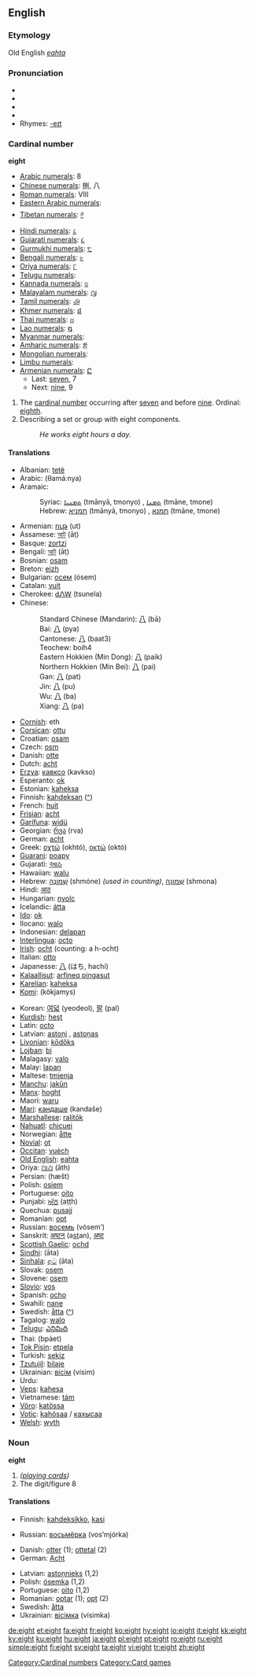 {{wikipedia}}
==English==

{{rank|music|direction|o'|838|eight|modern|medium|ill}}

===Etymology===
Old English ''[[eahta]]''
===Pronunciation===
*{{AHD|āt}}
*{{IPA|/eɪt/}}
*{{SAMPA|/eIt/}}
*{{audio|en-us-eight.ogg|Audio (US)}}
*Rhymes: [[Rhymes:English:-eɪt|-eɪt]]
===Cardinal number===
'''eight'''

*[[w:Arabic numerals|Arabic numerals]]: 8
*[[w:Chinese numerals|Chinese numerals]]: 捌, 八
*[[w:Roman numerals|Roman numerals]]: VIII
*[[w:Eastern Arabic numerals|Eastern Arabic numerals]]: {{ARchar|[[٨]]}}
*[[w:Indian numerals|Tibetan numerals]]: [[༩]]
*[[w:Indian numerals|Hindi numerals]]: [[८]]
*[[w:Indian numerals|Gujarati numerals]]: [[૮]]
*[[w:Indian numerals|Gurmukhi numerals]]: [[੮]] 
*[[w:Indian numerals|Bengali numerals]]: [[৮]]
*[[w:Indian numerals|Oriya numerals]]: [[୮]]
*[[w:Indian numerals|Telugu numerals]]: 
*[[w:Indian numerals|Kannada numerals]]: [[೮]]
*[[w:Indian numerals|Malayalam numerals]]: [[൮]]
*[[w:Indian numerals|Tamil numerals]]: [[௮]]
*[[w:Khmer script|Khmer numerals]]: [[៨]]
*[[w:Thai numerals|Thai numerals]]: [[๘]]
*[[w:Lao alphabet|Lao numerals]]: [[໘]]
*[[w:Burmese alphabet|Myanmar numerals]]: 
*[[w:Amharic language|Amharic numerals]]: [[፰]]
*[[w:Mongolian alphabet|Mongolian numerals]]: 
*[[w:Limbu language|Limbu numerals]]: 
*[[w:Armenian language|Armenian numerals]]: [[Ը]]
**Last: [[seven]], 7
**Next: [[nine]], 9

# The [[cardinal number]] occurring after [[seven]] and before [[nine]].  Ordinal: [[eighth]].
# Describing a set or group with eight components. 
#:''He works eight hours a day.''

====Translations====
{{trans-top|eight-cardinal number}}
*Albanian: [[tetë]]
*Arabic: {{ARchar|[[ثمانية]]}} (θamáːnya)
*Aramaic:
*:Syriac: [[ܬܡܢܝܐ]] (tmānyā, tmonyo) {{m}}, [[ܬܡܢܐ]] (tmāne, tmone) {{f}}
*:Hebrew: [[תמניא]] (tmānyā, tmonyo) {{m}}, [[תמנא]] (tmāne, tmone) {{f}}
*Armenian: [[ութ]] (ut)
*Assamese: [[আট]] (āṭ)
*Basque: [[zortzi]]
*Bengali: [[আট]] (āṭ)
*Bosnian: [[osam]]
*Breton: [[eizh]]
*Bulgarian: [[осем]] (ósem)
*Catalan: [[vuit]]
*Cherokee: [[ᏧᏁᎳ]] (tsunela)
*Chinese:
*:Standard Chinese (Mandarin): [[八]] (bā)
*:Bai: [[八]] (pya)
*:Cantonese: [[八]] (baat3)
*:Teochew: boih4
*:Eastern Hokkien (Min Dong): [[八]] (paik)
*:Northern Hokkien (Min Bei): [[八]] (pai) 
*:Gan: [[八]] (pat)
*:Jin: [[八]] (pu)
*:Wu: [[八]] (ba)
*:Xiang: [[八]] (pa)
*[[Cornish]]: eth
*[[Corsican]]: [[ottu]]
*Croatian: [[osam]]
*Czech: [[osm]]
*Danish: [[otte]]
*Dutch: [[acht]]
*[[Erzya]]: [[кавксо]] (kavkso)
*Esperanto: [[ok]]
*Estonian: [[kaheksa]]
*Finnish: [[kahdeksan]] ([[:fi:kahdeksan|^]])
*French: [[huit]]
*[[Frisian]]: [[acht]]
*[[Garífuna]]: [[widü]]
*Georgian: [[რვა]] (rva)
*German: [[acht]]
*Greek: [[οχτώ]] (okhtó), [[οκτώ]] (októ)
*[[Guarani]]: [[poapy]]
*Gujarati: [[આઠ]] {{IPAchar|(āṭha)}}
*Hawaiian: [[walu]]
*Hebrew: [[שמונה|שְׁמוֹנֶה]] (shmóne) {{f}} ''(used in counting)'', [[שמונה|שְׁמוֹנָה]] (shmona) {{m}}
*Hindi: [[आठ]] {{IPAchar|(āṭh)}}
*Hungarian: [[nyolc]]
*Icelandic: [[átta]]
*[[Ido]]: [[ok]]
*Ilocano: [[walo]]
*Indonesian: [[delapan]]
*[[Interlingua]]: [[octo]]
*[[Irish]]: [[ocht]] (counting: a h-ocht)
*Italian: [[otto]]
*Japanesse: [[八]] (はち, hachí)
*[[Kalaallisut]]: [[arfineq pingasut]]
*[[Karelian]]: [[kaheksa]]
*[[Komi]]: {{RUchar|[[кӧкямыс]]}} (kökjamys)
{{trans-mid}}
*Korean: [[여덟]] (yeodeol), [[팔]] (pal)
*[[Kurdish]]: [[heşt]]
*Latin: [[octo]]
*Latvian: [[astoņi]] {{m}}, [[astoņas]] {{f}}
*[[Livonian]]: [[kōdõks]]
*[[Lojban]]: [[bi]]
*Malagasy: [[valo]]
*Malay: [[lapan]]
*Maltese: [[tmienja]]
*[[Manchu]]: [[jakūn]]
*[[Manx]]: [[hoght]]
*Maori: [[waru]]
*[[Mari]]: [[кандаше]] (kandaše)
*[[Marshallese]]: [[ralitōk]]
*[[Nahuatl]]: [[chicuei]]
*Norwegian: [[åtte]]
*[[Novial]]: [[ot]]
*[[Occitan]]: [[vuèch]]
*[[Old English]]: [[eahta]]
*Oriya: [[ଆଥ]] (āth)
*Persian: {{FAchar|[[هشت|هَشت]]}} (hæšt)
*Polish: [[osiem]]
*Portuguese: [[oito]]
*Punjabi: [[ਅੱਠ]] (aṭṭh)
*Quechua: [[pusajj]]
*Romanian: [[opt]]
*Russian: [[восемь]] (vósem’)
*Sanskrit: [[अष्टन्]] (a<u>st</u>an), [[अष्ट]] {{Unicode|(aṣṭa)}}
*[[Scottish Gaelic]]: [[ochd]]
*[[Sindhi]]: {{SDchar|[[اَٺَ]]}} (āta)
*[[Sinhala]]: [[අට]] (āta)
*Slovak: [[osem]]
*Slovene: [[osem]]
*[[Slovio]]: [[vos#Slovio|vos]]
*Spanish: [[ocho]]
*Swahili: [[nane]]
*Swedish: [[åtta]] ([[:sv:åtta|^]])
*Tagalog: [[walo]]
*[[Telugu]]: [[ఎనిమిది]]
*Thai: {{THchar|[[แปด]]}} (bpàet)
*[[Tok Pisin]]: [[etpela]]
*Turkish: [[sekiz]]
*[[Tzutujil]]: [[bilaje]]
*Ukrainian: [[вісім]] (vísim)
*Urdu: {{URchar|[[اٹھ|آٹھ]]}} {{Unicode|(āṭh)}}
*[[Veps]]: [[kahesa]]
*Vietnamese: [[tám]]
*[[Võro]]: [[katõssa]]
*[[Votic]]: [[kahõsaa]] / [[кахысаа]]
*[[Welsh]]: [[wyth]]
{{trans-bottom}}

===Noun===
'''eight'''

# ''([[playing cards]])''
# The digit/figure 8

====Translations====
{{trans-top|eight-noun}}
*Finnish: [[kahdeksikko]], [[kasi]]
{{trans-mid}}
*Russian: [[восьмёрка]] (vos’mjórka) {{f}}
{{trans-bottom}}

{{rfc-trans}}
{{trans-top|translations to be checked}}
*Danish: [[otter#Danish|otter]] {{c}} (1); [[ottetal]] {{n}} (2)
*German: [[Acht]] {{m}}
{{trans-mid}}
*Latvian: [[astoņnieks]] {{m}} (1,2)
*Polish: [[ósemka]] {{f}} (1,2)
*Portuguese: [[oito]] {{m}} (1,2)
*Romanian: [[optar#Romanian|optar]] {{m}} (1); [[opt#Romanian|opt]] {{m}} (2)
*Swedish: [[åtta]]
*Ukrainian: [[вісімка]] (vísimka) {{f}}
{{trans-bottom}}

[[Category:Cardinal numbers]]
[[Category:Card games]]

[[de:eight]]
[[et:eight]]
[[fa:eight]]
[[fr:eight]]
[[ko:eight]]
[[hy:eight]]
[[io:eight]]
[[it:eight]]
[[kk:eight]]
[[ky:eight]]
[[ku:eight]]
[[hu:eight]]
[[ja:eight]]
[[pl:eight]]
[[pt:eight]]
[[ro:eight]]
[[ru:eight]]
[[simple:eight]]
[[fi:eight]]
[[sv:eight]]
[[ta:eight]]
[[vi:eight]]
[[tr:eight]]
[[zh:eight]]